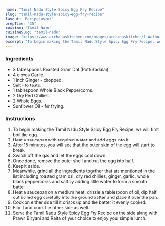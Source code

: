 ---
name: "Tamil Nadu Style Spicy Egg Fry Recipe"
slug: "tamil-nadu-style-spicy-egg-fry-recipe"
layout: 'RecipeLayout'
prepTime: "35"
cuisine: "Tamil Nadu"
cuisineSlug: "tamil-nadu"
image: "https://www.archanaskitchen.com/images/archanaskitchen/1-Author/sibyl_sunitha/Tamil_Nadu_Style_Spicy_Egg_Fry_Recipe_.jpg"
excerpt: "To begin making the Tamil Nadu Style Spicy Egg Fry Recipe, we will first boil the egg"
---

### Ingredients

- 3 tablespoons Roasted Gram Dal (Pottukadalai).
- 4 cloves Garlic.
- 1 inch Ginger - chopped.
- Salt - to taste.
- 1 tablespoon Whole Black Peppercorns.
- 2 Dry Red Chillies.
- 2 Whole Eggs.
- Sunflower Oil - for frying.

### Instructions

1. To begin making the Tamil Nadu Style Spicy Egg Fry Recipe, we will first boil the egg.
1. Heat a saucepan with required water and add eggs into it.
1. After 15 minutes, you will see that the outer skin of the egg will start to break.
1. Switch off the gas and let the eggs cool down.
1. Once done, remove the outer shell and cut the egg into half.
1. Keep it aside.
1. Meanwhile, grind all the ingredients together that are mentioned in the list including roasted gram dal, dry red chillies, ginger, garlic, whole black peppercorns and salt by adding little water to form a smooth batter.
1. Heat a saucepan on a medium heat, drizzle a tablespoon of oil, dip half cut boiled egg carefully into the ground batter and place it over the pan.
1. Cook on either side till it crisps up and the batter it evenly cooked.
1. Flip it and cook the other side as well.
1. Serve the Tamil Nadu Style Spicy Egg Fry Recipe on the side along with Prawn Biryani and Raita of your choice to enjoy your simple lunch.
